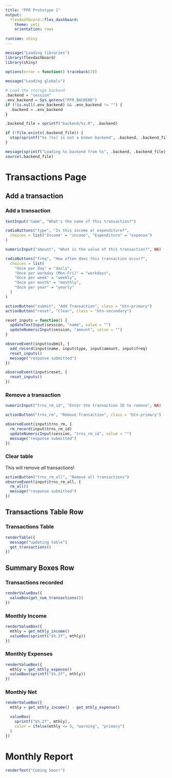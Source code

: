 ```yaml
---
title: "PFR Prototype 1"
output:
  flexdashboard::flex_dashboard:
    theme: yeti
    orientation: rows
    
runtime: shiny
---
```


```r
message("Loading libraries")
library(flexdashboard)
library(shiny)

options(error = function() traceback(3))
  
message("Loading globals")

# Load the storage backend
.backend = "session"
.env_backend = Sys.getenv("PFR_BACKEND")
if (!is.null(.env_backend) && .env_backend != "") {
  .backend = .env_backend
}

.backend_file = sprintf("backend/%s.R", .backend)

if (!file.exists(.backend_file)) {
  stop(sprintf("%s (%s) is not a known backend", .backend, .backend_file))
}

message(sprintf("Loading %s backend from %s", .backend, .backend_file))
source(.backend_file)
```

Transactions Page
=====================================================================

Add a transaction {.sidebar data-width=300}
---------------------------------------------------------------------

### Add a transaction

```r
textInput("name", "What's the name of this transaction?")

radioButtons("type", "Is this income or expenditure?",
  choices = list("Income" = "income", "Expenditure" = "expense")
)

numericInput("amount", "What is the value of this transaction?", NA)

radioButtons("freq", "How often does this transaction occur?",
  choices = list(
    "Once per day" = "daily",
    "Once per workday (Mon-Fri)" = "workdays",
    "Once per week" = "weekly",
    "Once per month" = "monthly",
    "Once per year" = "yearly"
  )
)

actionButton("submit", "Add Transaction", class = "btn-primary")
actionButton("reset", "Clear", class = "btn-secondary")

reset_inputs = function() {
  updateTextInput(session, "name", value = "")
  updateNumericInput(session, "amount", value = "")
}

observeEvent(input$submit, {
  add_record(input$name, input$type, input$amount, input$freq)
  reset_inputs()
  message("response submitted")
})

observeEvent(input$reset, {
  reset_inputs()
})
```

### Remove a transaction

```r
numericInput("trns_rm_id", "Enter the transaction ID to remove", NA)

actionButton("trns_rm", "Remove Transaction", class = "btn-primary")

observeEvent(input$trns_rm, {
  rm_record(input$trns_rm_id)
  updateNumericInput(session, "trns_rm_id", value = "")
  message("response submitted")
})
```

### Clear table

This will remove _all_ transactions!

```r
actionButton("trns_rm_all", "Remove all transactions")
observeEvent(input$trns_rm_all, {
  rm_all()
  message("response submitted")
})
```

Transactions Table Row 
---------------------------------------------------------------------

### Transactions Table

```r
renderTable({
  message("updating table")
  get_transactions()
})
```

Summary Boxes Row
---------------------------------------------------------------------

### Transactions recorded

```r
renderValueBox({
  valueBox(get_num_transactions())
})
```

### Monthly Income

```r
renderValueBox({
  mthly = get_mthly_income()
  valueBox(sprintf("$%.2f", mthly))
})
```

### Monthly Expenses

```r
renderValueBox({
  mthly = get_mthly_expense()
  valueBox(sprintf("$%.2f", mthly))
})
```

### Monthly Net

```r
renderValueBox({
  mthly = get_mthly_income() - get_mthly_expense()

  valueBox(
    sprintf("$%.2f", mthly),
    color = ifelse(mthly <= 0, "warning", "primary")
  )
})
```

Monthly Report
=====================================================================

```r
renderText("Coming Soon!")
```
